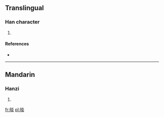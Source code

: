 ==Translingual==

===Han character===
{{Han char|rn=72|rad=日|as=08|sn=12|four=6908<sub>9</sub>|canj=日火火 (AFF)}}

# {{defn|Han|sort=日08}}

====References====
* {{Han ref|kx=0496.340|dkj=13986|hdz=21522.010|uh=6671|ud=26225|bh=D9A5|bd=55717}}

----

==Mandarin==

===Hanzi===
{{cmn-hanzi|pin=[[shǎn]] ([[shan3]])|wg=shan<sup>3</sup>}}

# {{defn|lang=cmn|sort=日08}}

[[fr:晱]]
[[pl:晱]]